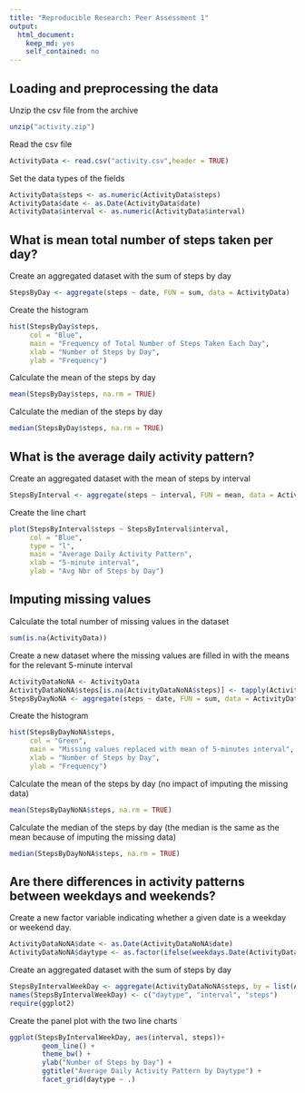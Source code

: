 ```yaml
---
title: "Reproducible Research: Peer Assessment 1"
output: 
  html_document:
    keep_md: yes
    self_contained: no
---
```



## Loading and preprocessing the data
Unzip the csv file from the archive
```r
unzip("activity.zip")
```
Read the csv file
```r
ActivityData <- read.csv("activity.csv",header = TRUE)
```
Set the data types of the fields
```r
ActivityData$steps <- as.numeric(ActivityData$steps)
ActivityData$date <- as.Date(ActivityData$date)
ActivityData$interval <- as.numeric(ActivityData$interval)
```

## What is mean total number of steps taken per day?

Create an aggregated dataset with the sum of steps by day
```r
StepsByDay <- aggregate(steps ~ date, FUN = sum, data = ActivityData)
```
Create the histogram
```r
hist(StepsByDay$steps,
     col = "Blue",
     main = "Frequency of Total Number of Steps Taken Each Day",
     xlab = "Number of Steps by Day",
     ylab = "Frequency")
```

Calculate the mean of the steps by day
```r
mean(StepsByDay$steps, na.rm = TRUE)
```
Calculate the median of the steps by day
```r
median(StepsByDay$steps, na.rm = TRUE)
```

## What is the average daily activity pattern?

Create an aggregated dataset with the mean of steps by interval
```r
StepsByInterval <- aggregate(steps ~ interval, FUN = mean, data = ActivityData)
```
Create the line chart
```r
plot(StepsByInterval$steps ~ StepsByInterval$interval,
     col = "Blue",
     type = "l",
     main = "Average Daily Activity Pattern",
     xlab = "5-minute interval",
     ylab = "Avg Nbr of Steps by Day")

```

## Imputing missing values

Calculate the total number of missing values in the dataset
```r
sum(is.na(ActivityData))
```
Create a new dataset where the missing values are filled in with the means for the relevant 5-minute interval
```r
ActivityDataNoNA <- ActivityData
ActivityDataNoNA$steps[is.na(ActivityDataNoNA$steps)] <- tapply(ActivityDataNoNA$steps, ActivityDataNoNA$interval, mean, na.rm = TRUE)
StepsByDayNoNA <- aggregate(steps ~ date, FUN = sum, data = ActivityDataNoNA)
```
Create the histogram
```r
hist(StepsByDayNoNA$steps,
     col = "Green",
     main = "Missing values replaced with mean of 5-minutes interval",
     xlab = "Number of Steps by Day",
     ylab = "Frequency")
```

Calculate the mean of the steps by day (no impact of imputing the missing data)
```r
mean(StepsByDayNoNA$steps, na.rm = TRUE)
```
Calculate the median of the steps by day (the median is the same as the mean because of imputing the missing data)
```r
median(StepsByDayNoNA$steps, na.rm = TRUE)
```

## Are there differences in activity patterns between weekdays and weekends?
Create a new factor variable indicating whether a given date is a weekday or weekend day.
```r
ActivityDataNoNA$date <- as.Date(ActivityDataNoNA$date)
ActivityDataNoNA$daytype <- as.factor(ifelse(weekdays.Date(ActivityDataNoNA$date) %in% c("Saturday", "Sunday"), "weekend", "weekday"))
```
Create an aggregated dataset with the sum of steps by day
```r
StepsByIntervalWeekDay <- aggregate(ActivityDataNoNA$steps, by = list(ActivityDataNoNA$daytype, ActivityDataNoNA$interval), FUN = mean, data = ActivityDataNoNA)
names(StepsByIntervalWeekDay) <- c("daytype", "interval", "steps")
require(ggplot2)
```
Create the panel plot with the two line charts
```r
ggplot(StepsByIntervalWeekDay, aes(interval, steps))+
        geom_line() +
        theme_bw() +
        ylab("Number of Steps by Day") +
        ggtitle("Average Daily Activity Pattern by Daytype") +
        facet_grid(daytype ~ .)
```